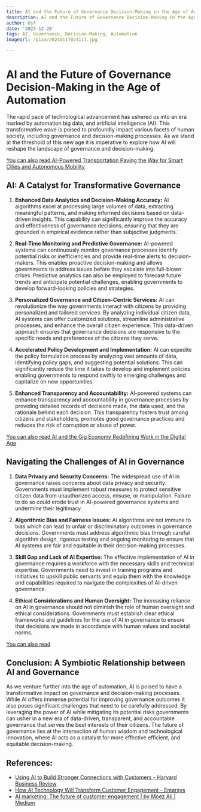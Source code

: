 ```yaml
---
title: AI and the Future of Governance Decision-Making in the Age of Automation
description: AI and the Future of Governance Decision-Making in the Age of Automation
author: Usf
date: '2023-12-28'
tags: AI, Governance, Decision-Making, Automation
imageUrl: /pixa/20240117024117.jpg

---
```

# AI and the  Future of Governance Decision-Making in the Age of Automation

The rapid pace of technological  advancement has ushered us into an era marked by automation big data, and artificial intelligence (AI). This transformative wave is poised to profoundly impact various facets of human  society, including governance and decision-making processes. As  we stand at the threshold of this  new age it is  imperative  to explore how AI will reshape the  landscape of governance and  decision-making.

[You can also read AI-Powered Transportation Paving the Way for Smart Cities and Autonomous Mobility](AI-Powered%20Transportation%20Paving%20the%20Way%20for%20Smart%20Cities%20and%20Autonomous%20Mobility)


## AI: A  Catalyst for Transformative  Governance

1. **Enhanced Data Analytics and Decision-Making Accuracy:** AI algorithms excel at processing large volumes of data, extracting meaningful patterns, and making informed decisions based on data-driven insights. This capability can significantly improve  the accuracy and effectiveness of governance decisions, ensuring that they are grounded in empirical evidence rather than subjective judgments.

2. **Real-Time Monitoring and Predictive Governance:** AI-powered systems can continuously monitor governance processes identify  potential risks or inefficiencies and  provide  real-time alerts  to  decision-makers. This enables proactive decision-making and allows governments to address issues before they escalate into full-blown crises. Predictive analytics can also be employed to forecast future trends and  anticipate potential challenges, enabling governments to develop forward-looking policies and strategies.

3. **Personalized Governance and Citizen-Centric Services:** AI can revolutionize the way governments interact with citizens by providing personalized and tailored services. By analyzing individual citizen data, AI  systems can offer customized solutions, streamline administrative processes, and  enhance  the overall citizen experience. This data-driven approach ensures that governance decisions are responsive to  the specific needs and preferences of the citizens they  serve.

4. **Accelerated Policy Development and Implementation:**  AI can expedite the  policy formulation process by analyzing vast amounts of data, identifying policy gaps,  and suggesting potential solutions. This can significantly reduce the time it takes to develop and implement policies enabling governments to respond swiftly to emerging challenges and capitalize  on new opportunities.

5. **Enhanced Transparency and Accountability:** AI-powered systems can  enhance transparency and accountability in governance processes by providing detailed records  of decisions made, the data  used, and the rationale behind each decision. This transparency fosters trust among citizens  and stakeholders, promotes good governance  practices and reduces the risk of corruption or abuse of power.

[You  can also read  AI and the  Gig Economy Redefining Work in the Digital Age](AI%20and%20the%20Gig%20Economy%20Redefining%20Work%20in%20the%20Digital%20Age)


## Navigating the  Challenges of AI in Governance

1.  **Data Privacy and Security Concerns:** The widespread use of AI in governance raises concerns about data privacy and security. Governments must implement robust measures to protect sensitive citizen data from unauthorized access, misuse, or manipulation. Failure to do so could erode trust in AI-powered governance systems and undermine their legitimacy.

2. **Algorithmic Bias and Fairness Issues:** AI algorithms are not immune  to  bias which can lead  to unfair  or discriminatory outcomes in governance decisions. Governments must address algorithmic bias through careful algorithm design, rigorous testing and ongoing monitoring to ensure that  AI  systems are fair and  equitable in  their decision-making processes.

3. **Skill Gap and Lack of  AI Expertise:** The effective implementation of AI in governance requires a workforce with the necessary skills and technical expertise. Governments need to invest in training programs and initiatives to upskill public servants  and equip  them with  the  knowledge and capabilities required  to navigate the complexities of AI-driven governance.

4. **Ethical Considerations and Human Oversight:** The increasing  reliance on AI in governance should not diminish the role of human oversight and  ethical considerations. Governments must establish clear ethical frameworks and guidelines for the use of  AI in  governance to ensure that decisions are made in accordance with human values and societal norms.

[You  can  also read ]()


## Conclusion: A Symbiotic Relationship between AI and Governance

As we venture further into the age of automation, AI is poised to  have a  transformative impact on  governance and  decision-making processes. While AI offers immense potential for improving governance outcomes  it  also poses significant  challenges that  need to be carefully addressed. By leveraging the power of AI while mitigating its potential  risks governments can usher in a new era of data-driven, transparent, and accountable governance that  serves the best interests of their citizens. The future of governance lies at the intersection of human wisdom and technological innovation, where AI  acts as a catalyst  for more effective  efficient, and equitable decision-making.

## References:
- [Using AI to Build Stronger Connections with Customers - Harvard Business Review](https://hbr.org/2023/08/using-ai-to-build-stronger-connections-with-customers)
- [How AI Technology Will Transform Customer Engagement - Emarsys](https://emarsys.com/learn/blog/how-ai-technology-will-transform-customer-engagement/)
- [AI marketing: The future of customer engagement | by Moez Ali | Medium](https://moez-62905.medium.com/ai-marketing-the-future-of-customer-engagement-f720c9be8212)
